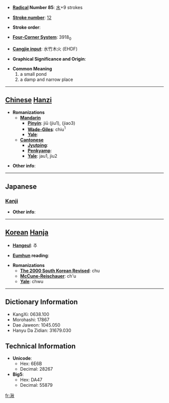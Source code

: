 * '''[[Wiktionary:Chinese radical index| Radical]] Number 85''': [[Wiktionary:Chinese radical index 水|水]]+9 strokes

* '''[[Wiktionary:Chinese total strokes index|Stroke number]]''': [[Wiktionary:Chinese total strokes index 12|12]]

* '''Stroke order''': 

* '''[[Wiktionary:Chinese four corner index|Four-Corner System]]''': 3918<sub>0</sub>

* '''[[Wiktionary:Chinese Cangjie index|Cangjie input]]''': 水竹木火 (EHDF)

* '''Graphical Significance and Origin''': 

* '''Common Meaning'''
*#a small pond
*# a damp and narrow place


----

== [[Chinese]] [[Hanzi]] ==

* '''Romanizations'''
** '''[[Mandarin]]'''
*** '''[[Pinyin]]''': jiū (jiu1), (jiao3)
*** '''[[Wade-Giles]]''': chiu<sup>1</sup>
*** '''[[Yale]]''': 
** '''[[Cantonese]]'''
*** '''[[Jyutping]]''':
*** '''[[Penkyamp]]''': 
*** '''[[Yale]]''': jau1, jiu2

* '''Other info''': 

----

==Japanese==
===[[Kanji]]===
{{kanji|on readings=[[しょう]] (shō), [[しゅう]] (shū)
|kun readings=[[くて]] (kute)
}}

* '''Other info''':  

----

== [[Korean]] [[Hanja]] ==

* '''[[Hangeul]]''': 추

* '''[[Eumhun]] reading''': 

* '''Romanizations'''
** '''[[The 2000 South Korean Revised Romanization|The 2000 South Korean Revised]]''': chu
** '''[[McCune-Reischauer]]''': ch'u
** '''[[Yale]]''': chwu

----

== Dictionary Information ==

* KangXi: 0638.100
* Morohashi: 17867
* Dae Jaweon: 1045.050
* Hanyu Da Zidian: 31679.030

== Technical Information ==

* '''Unicode''':
** Hex: 6E6B
** Decimal: 28267
* '''Big5''':
** Hex: DA47
** Decimal: 55879

[[fr:湫]]